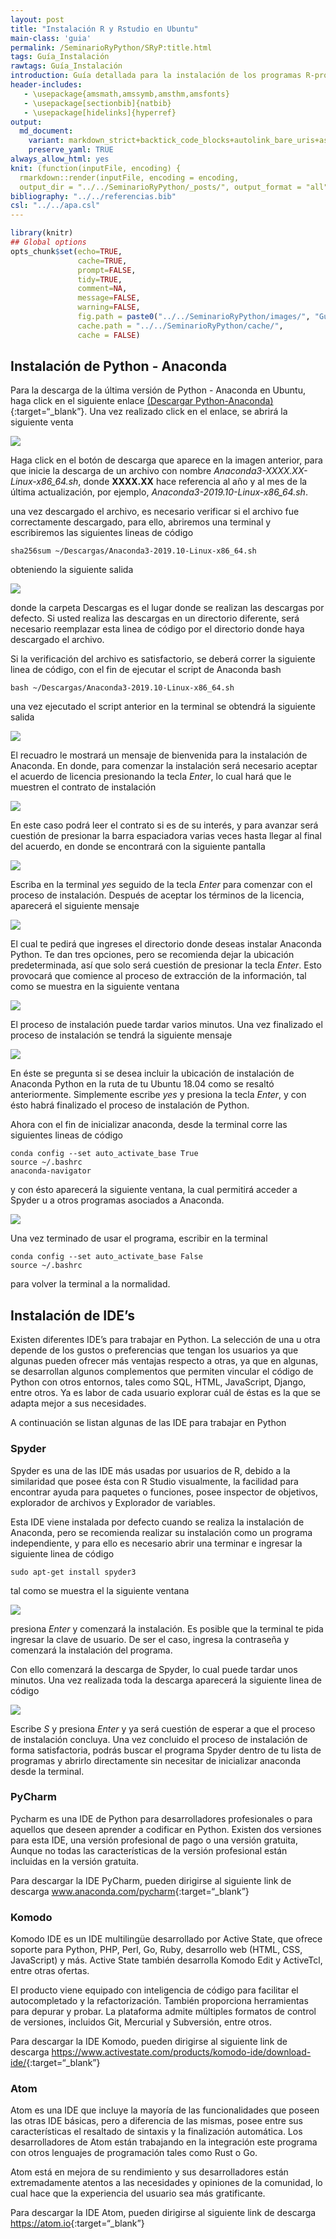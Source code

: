 ```yaml
---
layout: post
title: "Instalación R y Rstudio en Ubuntu"
main-class: 'guia'
permalink: /SeminarioRyPython/SRyP:title.html
tags: Guía_Instalación
rawtags: Guía_Instalación
introduction: Guía detallada para la instalación de los programas R-project y Rstudio en Ubuntu.
header-includes:
   - \usepackage{amsmath,amssymb,amsthm,amsfonts}
   - \usepackage[sectionbib]{natbib}
   - \usepackage[hidelinks]{hyperref}
output:
  md_document:
    variant: markdown_strict+backtick_code_blocks+autolink_bare_uris+ascii_identifiers+tex_math_single_backslash
    preserve_yaml: TRUE
always_allow_html: yes   
knit: (function(inputFile, encoding) {
  rmarkdown::render(inputFile, encoding = encoding,
  output_dir = "../../SeminarioRyPython/_posts/", output_format = "all"  ) })
bibliography: "../../referencias.bib"
csl: "../../apa.csl"
---
```


```r
library(knitr)
## Global options
opts_chunk$set(echo=TRUE,
               cache=TRUE,
               prompt=FALSE,
               tidy=TRUE,
               comment=NA,
               message=FALSE,
               warning=FALSE,
               fig.path = paste0("../../SeminarioRyPython/images/", "GuiaUbuntu"),
               cache.path = "../../SeminarioRyPython/cache/",
               cache = FALSE)

```

## Instalación de Python - Anaconda
Para la descarga de la última versión de Python - Anaconda en Ubuntu, haga click en el siguiente enlace [(Descargar Python-Anaconda)](https://www.anaconda.com/distribution/#linux){:target="_blank"}.
Una vez realizado click en el enlace, se abrirá la siguiente venta

![](../../SeminarioRyPython/images/GuiaU9.png)

Haga click en el botón de descarga que aparece en la imagen anterior, para que inicie la descarga de un archivo con nombre *Anaconda3-XXXX.XX-Linux-x86_64.sh*, donde **XXXX.XX** hace referencia al año y al mes de la última actualización, por ejemplo, *Anaconda3-2019.10-Linux-x86_64.sh*.

una vez descargado el archivo, es necesario verificar si el archivo fue correctamente descargado, para ello, abriremos una terminal y escribiremos las siguientes lineas de código 

```
sha256sum ~/Descargas/Anaconda3-2019.10-Linux-x86_64.sh
```

obteniendo la siguiente salida

![](../../SeminarioRyPython/images/GuiaU10.png)

donde la carpeta Descargas es el lugar donde se realizan las descargas por defecto. Si usted realiza las descargas en un directorio diferente, será necesario reemplazar esta linea de código por el directorio donde haya descargado el archivo.

Si la verificación del archivo es satisfactorio, se deberá correr la siguiente linea de código, con el fin de ejecutar el script de Anaconda bash

```
bash ~/Descargas/Anaconda3-2019.10-Linux-x86_64.sh
```

una vez ejecutado el script anterior en la terminal se obtendrá la siguiente salida

![](../../SeminarioRyPython/images/GuiaU11.png)

El recuadro le mostrará un mensaje de bienvenida para la instalación de Anaconda. En donde, para comenzar la instalación será necesario aceptar el acuerdo de licencia presionando la tecla *Enter*, lo cual hará que le muestren el contrato de instalación

![](../../SeminarioRyPython/images/GuiaU12.png)

En este caso podrá leer el contrato si es de su interés, y para avanzar será cuestión de presionar la barra espaciadora varias veces hasta llegar al final del acuerdo, en donde se encontrará con la siguiente pantalla

![](../../SeminarioRyPython/images/GuiaU13.png)

Escriba en la terminal *yes* seguido de la tecla *Enter* para comenzar con el proceso de instalación. Después de aceptar los términos de la licencia, aparecerá el siguiente mensaje

![](../../SeminarioRyPython/images/GuiaU14.png)

El cual te pedirá que ingreses el directorio donde deseas instalar Anaconda Python. Te dan tres opciones, pero se recomienda dejar la ubicación predeterminada, así que solo será cuestión de presionar la tecla *Enter*. Esto provocará que comience al proceso de extracción de la información, tal como se muestra en la siguiente ventana

![](../../SeminarioRyPython/images/GuiaU15.png)

El proceso de instalación puede tardar varios minutos. Una vez finalizado el proceso de instalación se tendrá la siguiente mensaje

![](../../SeminarioRyPython/images/GuiaU16.png)

En éste se pregunta si se desea incluir la ubicación de instalación de Anaconda Python en la ruta de tu Ubuntu 18.04 como se resaltó anteriormente. Simplemente escribe *yes* y presiona la tecla *Enter*, y con ésto habrá finalizado el proceso de instalación de Python.

Ahora con el fin de inicializar anaconda, desde la terminal corre las siguientes lineas de código

```
conda config --set auto_activate_base True
source ~/.bashrc
anaconda-navigator
```

y con ésto aparecerá la siguiente ventana, la cual permitirá acceder a Spyder u a otros programas asociados a Anaconda.

![](../../SeminarioRyPython/images/GuiaU17.png)

Una vez terminado de usar el programa, escribir en la terminal

```
conda config --set auto_activate_base False
source ~/.bashrc
```

para volver la terminal a la normalidad.

## Instalación de IDE's
Existen diferentes IDE's para trabajar en Python. La selección de una u otra depende de los gustos o preferencias que tengan los usuarios ya que algunas pueden ofrecer más ventajas respecto a otras, ya que en algunas, se desarrollan algunos complementos que permiten vincular el código de Python con otros entornos, tales como SQL, HTML, JavaScript, Django, entre otros. Ya es labor de cada usuario explorar cuál de éstas es la que se adapta mejor a sus necesidades.

A continuación se listan algunas de las IDE para trabajar en Python

### Spyder
Spyder es una de las IDE más usadas por usuarios de R, debido a la similaridad que posee ésta con R Studio visualmente, la facilidad para encontrar ayuda para paquetes o funciones, posee inspector de objetivos, explorador de archivos y Explorador de variables.

Esta IDE viene instalada por defecto cuando se realiza la instalación de Anaconda, pero se recomienda realizar su instalación como un programa independiente, y para ello es necesario abrir una terminar e ingresar la siguiente linea de código

```
sudo apt-get install spyder3
```

tal como se muestra el la siguiente ventana

![](../../SeminarioRyPython/images/GuiaU18.png)

presiona *Enter* y comenzará la instalación. Es posible que la terminal te pida ingresar la clave de usuario. De ser el caso, ingresa la contraseña y comenzará la instalación del programa.

Con ello comenzará la descarga de Spyder, lo cual puede tardar unos minutos. Una vez realizada toda la descarga aparecerá la siguiente linea de código

![](../../SeminarioRyPython/images/GuiaU19.png)

Escribe *S* y presiona *Enter* y ya será cuestión de esperar a que el proceso de instalación concluya. Una vez concluido el proceso de instalación de forma satisfactoria, podrás buscar el programa Spyder dentro de tu lista de programas y abrirlo directamente sin necesitar de inicializar anaconda desde la terminal.


### PyCharm
Pycharm es una IDE de Python para desarrolladores profesionales o para aquellos que deseen aprender a codificar en Python. Existen dos versiones para esta IDE, una versión profesional de pago o una versión gratuita, Aunque no todas las características de la versión profesional están incluidas en la versión gratuita.

Para descargar la IDE PyCharm, pueden dirigirse al siguiente link de descarga [www.anaconda.com/pycharm](www.anaconda.com/pycharm){:target="_blank"}

### Komodo
Komodo IDE es un IDE multilingüe desarrollado por Active State, que ofrece soporte para Python, PHP, Perl, Go, Ruby, desarrollo web (HTML, CSS, JavaScript) y más. Active State también desarrolla Komodo Edit y ActiveTcl, entre otras ofertas.

El producto viene equipado con inteligencia de código para facilitar el autocompletado y la refactorización. También proporciona herramientas para depurar y probar. La plataforma admite múltiples formatos de control de versiones, incluidos Git, Mercurial y Subversión, entre otros.

Para descargar la IDE Komodo, pueden dirigirse al siguiente link de descarga [https://www.activestate.com/products/komodo-ide/download-ide/](https://www.activestate.com/products/komodo-ide/download-ide/){:target="_blank"}

### Atom
Atom es una IDE que incluye la mayoría de las funcionalidades que poseen las otras IDE básicas, pero a diferencia de las mismas, posee entre sus características el resaltado de sintaxis y la finalización automática. Los desarrolladores de Atom están trabajando en la integración este programa con otros lenguajes de programación tales como Rust o Go.

Atom está en mejora de su rendimiento y sus desarrolladores están extremadamente atentos a las necesidades y opiniones de la comunidad, lo cual hace que la experiencia del usuario sea más gratificante.

Para descargar la IDE Atom, pueden dirigirse al siguiente link de descarga [https://atom.io](https://atom.io){:target="_blank"}
